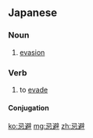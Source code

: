 ==Japanese==
{{ja-kanjitab|き|ひ|yomi=o}}

===Noun===
{{ja-noun|きひ}}

# [[evasion]]

===Verb===
{{ja-verb-suru|きひ}}

# to [[evade]]

====Conjugation====
{{ja-suru|きひ}}

[[ko:忌避]]
[[mg:忌避]]
[[zh:忌避]]